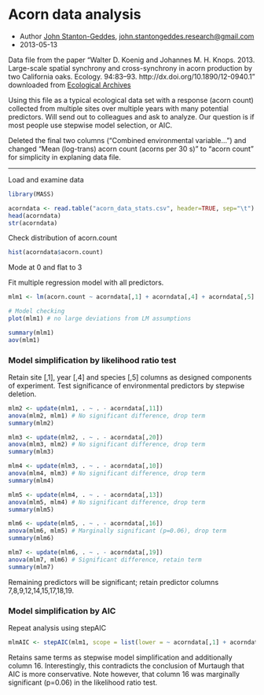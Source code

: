 Acorn data analysis
========================================================

* Author [John Stanton-Geddes](www.johnstantongeddes.org), <john.stantongeddes.research@gmail.com>
* 2013-05-13

Data file from the paper "Walter D. Koenig and Johannes M. H. Knops. 2013. Large-scale spatial synchrony and cross-synchrony in acorn production by two California oaks. Ecology. 94:83–93. http://dx.doi.org/10.1890/12-0940.1" downloaded from [Ecological Archives](http://esapubs.org/archive/ecol/E094/009/)

Using this file as a typical ecological data set with a response (acorn count) collected from multiple sites over multiple years with many potential predictors. Will send out to colleagues and ask to analyze. Our question is if most people use stepwise model selection, or AIC. 

Deleted the final two columns ("Combined environmental variable...") and changed "Mean (log-trans) acorn count (acorns per 30 s)" to "acorn count" for simplicity in explaning data file.

----------------------------------------------------------

Load and examine data

```r
library(MASS)

acorndata <- read.table("acorn_data_stats.csv", header=TRUE, sep="\t")
head(acorndata)
str(acorndata)
```

Check distribution of acorn.count

```r
hist(acorndata$acorn.count)
```

Mode at 0 and flat to 3 

Fit multiple regression model with all predictors. 

```r
mlm1 <- lm(acorn.count ~ acorndata[,1] + acorndata[,4] + acorndata[,5] + acorndata[,7] + acorndata[,8] + acorndata[,9] + acorndata[,10] + acorndata[,11] + acorndata[,12] + acorndata[,13] + acorndata[,14] + acorndata[,15] + acorndata[,16] + acorndata[,17] + acorndata[,18] + acorndata[,19] + acorndata[,20], data=acorndata)

# Model checking
plot(mlm1) # no large deviations from LM assumptions

summary(mlm1)
aov(mlm1)
```


### Model simplification by likelihood ratio test

Retain site [,1], year [,4] and species [,5] columns as designed components of experiment. Test significance of environmental predictors by stepwise deletion.

```r
mlm2 <- update(mlm1, . ~ . - acorndata[,11])
anova(mlm2, mlm1) # No significant difference, drop term
summary(mlm2)

mlm3 <- update(mlm2, . ~ . - acorndata[,20])
anova(mlm3, mlm2) # No significant difference, drop term
summary(mlm3)

mlm4 <- update(mlm3, . ~ . - acorndata[,10])
anova(mlm4, mlm3) # No significant difference, drop term
summary(mlm4)

mlm5 <- update(mlm4, . ~ . - acorndata[,13])
anova(mlm5, mlm4) # No significant difference, drop term
summary(mlm5)

mlm6 <- update(mlm5, . ~ . - acorndata[,16])
anova(mlm6, mlm5) # Marginally significant (p=0.06), drop term
summary(mlm6)

mlm7 <- update(mlm6, . ~ . - acorndata[,19])
anova(mlm7, mlm6) # Significant difference, retain term
summary(mlm7)
```

Remaining predictors will be significant; retain predictor columns 7,8,9,12,14,15,17,18,19.

### Model simplification by AIC

Repeat analysis using stepAIC

```r
mlmAIC <- stepAIC(mlm1, scope = list(lower = ~ acorndata[,1] + acorndata[,4] + acorndata[,5]))
```

Retains same terms as stepwise model simplification and additionally column 16. Interestingly, this contradicts the conclusion of Murtaugh that AIC is more conservative. Note however, that column 16 was marginally significant (p=0.06) in the likelihood ratio test.  